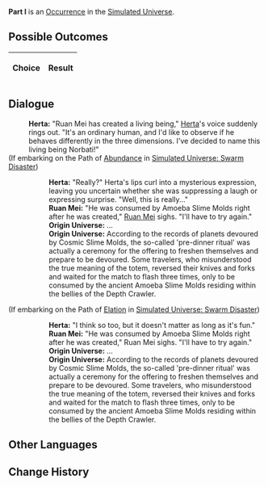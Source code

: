 {{Simulated Universe Event Infobox
|title         = Part I
|image         = 1.png
|type          =
|domains_su    = 
|domains_ext   = 
|domains_swarm = 
|domains_gng   = 
|requirements  =
|prev          = 
|next          = 
|indexRewards  =
|characters    = Herta;Ruan Mei
}}
'''Part I''' is an [[Simulated Universe/Occurrence|Occurrence]] in the [[Simulated Universe]].

==Possible Outcomes==
{| class="article-table"
!Choice
!Result

|}

<!--
==Gameplay Notes==

-->
==Dialogue==
{{Dialogue Start}}
:'''Herta:''' "Ruan Mei has created a living being," [[Herta]]'s voice suddenly rings out. "It's an ordinary human, and I'd like to observe if he behaves differently in the three dimensions. I've decided to name this living being Norbati!"
;(If embarking on the Path of [[Simulated Universe/Paths#Abundance|Abundance]] in [[Simulated Universe: Swarm Disaster]])
:{{SU Special Dialogue|Abundance|The name's not bad.|You can appreciate this style.}}
::'''Herta:''' "Really?" Herta's lips curl into a mysterious expression, leaving you uncertain whether she was suppressing a laugh or expressing surprise. "Well, this is really..."
::'''Ruan Mei:''' "He was consumed by Amoeba Slime Molds right after he was created," [[Ruan Mei]] sighs. "I'll have to try again."
::'''Origin Universe:''' ...
::'''Origin Universe:''' According to the records of planets devoured by Cosmic Slime Molds, the so-called 'pre-dinner ritual' was actually a ceremony for the offering to freshen themselves and prepare to be devoured. Some travelers, who misunderstood the true meaning of the totem, reversed their knives and forks and waited for the match to flash three times, only to be consumed by the ancient Amoeba Slime Molds residing within the bellies of the Depth Crawler.
;(If embarking on the Path of [[Simulated Universe/Paths#Elation|Elation]] in [[Simulated Universe: Swarm Disaster]])
:{{SU Special Dialogue|Elation|I think it needs another name...|You don't like it.}}
::'''Herta:''' "I think so too, but it doesn't matter as long as it's fun."
::'''Ruan Mei:''' "He was consumed by Amoeba Slime Molds right after he was created," Ruan Mei sighs. "I'll have to try again."
::'''Origin Universe:''' ...
::'''Origin Universe:''' According to the records of planets devoured by Cosmic Slime Molds, the so-called 'pre-dinner ritual' was actually a ceremony for the offering to freshen themselves and prepare to be devoured. Some travelers, who misunderstood the true meaning of the totem, reversed their knives and forks and waited for the match to flash three times, only to be consumed by the ancient Amoeba Slime Molds residing within the bellies of the Depth Crawler.
{{Dialogue End}}

==Other Languages==
{{Other Languages
|en    = Part I
|zhs   = 其一
|zht   = 其一
|ja    = その1
|ko    = I
|es    = Parte I
|fr    = Partie I
|ru    = I
|th    = ตอน 1
|vi    = Phần 1
|de    = Teil 1
|id    = Bagian I
|pt    = Parte I
}}

==Change History==
{{Change History|1.0}}
